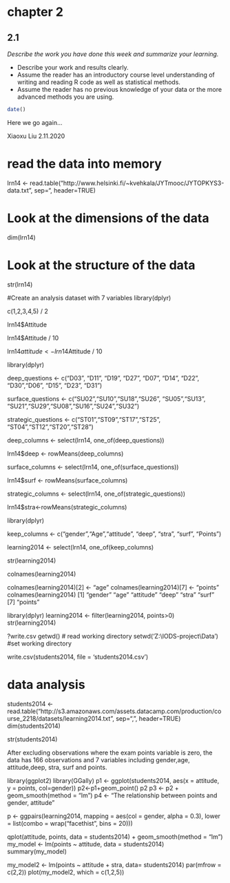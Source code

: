 # chapter 2 

## 2.1

*Describe the work you have done this week and summarize your learning.*

- Describe your work and results clearly. 
- Assume the reader has an introductory course level understanding of writing and reading R code as well as statistical methods.
- Assume the reader has no previous knowledge of your data or the more advanced methods you are using.

```{r}
date()
```

Here we go again...

Xiaoxu Liu 2.11.2020

# read the data into memory
lrn14 <- read.table("http://www.helsinki.fi/~kvehkala/JYTmooc/JYTOPKYS3-data.txt", sep="\t", header=TRUE)

# Look at the dimensions of the data
dim(lrn14)

# Look at the structure of the data
str(lrn14)
 
#Create an analysis dataset with 7 variables 
library(dplyr)

c(1,2,3,4,5) / 2

lrn14$Attitude
 
lrn14$Attitude / 10
 
lrn14$attitude <- lrn14$Attitude / 10

library(dplyr)

deep_questions <- c("D03", "D11", "D19", "D27", "D07",
                   "D14", "D22", "D30","D06",  "D15", "D23", "D31")

surface_questions <- c("SU02","SU10","SU18","SU26", "SU05","SU13",
                    "SU21","SU29","SU08","SU16","SU24","SU32")

strategic_questions <- c("ST01","ST09","ST17","ST25",
                         "ST04","ST12","ST20","ST28")
 
deep_columns <- select(lrn14, one_of(deep_questions))

lrn14$deep <- rowMeans(deep_columns)

surface_columns <- select(lrn14, one_of(surface_questions))

lrn14$surf <- rowMeans(surface_columns)

strategic_columns <- select(lrn14, one_of(strategic_questions))

lrn14$stra<-rowMeans(strategic_columns)

library(dplyr)

keep_columns <- c("gender","Age","attitude", "deep", "stra", "surf", "Points")

learning2014 <- select(lrn14, one_of(keep_columns)

str(learning2014)

colnames(learning2014)
 
colnames(learning2014)[2] <- "age"
colnames(learning2014)[7] <- "points"
colnames(learning2014)
[1] "gender"   "age"    "attitude" "deep"  "stra"   "surf"    
[7] "points"  

library(dplyr)
learning2014 <- filter(learning2014, points>0)
str(learning2014)

 
?write.csv
getwd()  # read working directory
setwd('Z:\\IODS-project\\Data') #set working directory

write.csv(students2014, file = 'students2014.csv')



# data analysis

students2014 <- read.table("http://s3.amazonaws.com/assets.datacamp.com/production/course_2218/datasets/learning2014.txt", sep=",", header=TRUE)
dim(students2014)

str(students2014)

After excluding observations where the exam points variable is zero, the data has 166 observations and 7 variables including gender,age, attitude,deep, stra, surf and points.



library(ggplot2)
library(GGally)
p1 <- ggplot(students2014, aes(x = attitude, y = points, col=gender))
p2<-p1+geom_point()
p2
p3 <- p2 + geom_smooth(method = "lm")
p4 <- "The relationship between points and gender, attitude"

p <- ggpairs(learning2014, mapping = aes(col = gender, alpha = 0.3), lower = list(combo = wrap("facethist", bins = 20)))

qplot(attitude, points, data = students2014) + geom_smooth(method = "lm")
my_model <- lm(points ~ attitude, data = students2014)
summary(my_model)

my_model2 <- lm(points ~ attitude + stra,                  data= students2014)
par(mfrow = c(2,2))
plot(my_model2, which = c(1,2,5))




